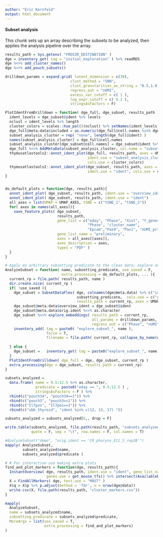 ```yaml
---
author: "Eric Kernfeld"
output: html_document
---
```


#### Subset analysis

This chunk sets up an array describing the subsets to be analyzed, then applies the analysis pipeline over the array. 

```r
results_path = Sys.getenv( "FREEZR_DESTINATION" )
dge = inventory_get( tag = "initial_exploration" ) %>% readRDS
dge %<>% add_cluster_names()
dge %<>% add_pouch_subsets()

drilldown_params = expand.grid( latent_dimension = c(30), 
                              clust_method = "SNN",
                              clust_granularities_as_string = "0.5,1.0,1.5",
                              regress_out = "nUMI",
                              excess_var_cutoff = c( 1 ),
                              log_expr_cutoff = c( 0.1 ),
                              stringsAsFactors = F)
```

```r
PlotIdentFromDrilldown = function( dge_full, dge_subset, results_path ){
  ident_levels = dge_subset@ident %>% levels
  nclust = ident_levels %>% length
  cluster_colors = scales::hue_pal()(nclust) %>% setNames(ident_levels) %>% c("none" = "grey")
  dge_full@meta.data$included = as.numeric(dge_full@cell.names %in% dge_subset@cell.names)
  subset_analysis_cluster = rep( "none", length(dge_full@ident) )
  names(subset_analysis_cluster) = dge_full@cell.names
  subset_analysis_cluster[dge_subset@cell.names] = dge_subset@ident %>% as.character
  dge_full %<>% AddMetaData(subset_analysis_cluster, col.name = "subset_analysis_cluster")
  thymusatlastools2::annot_ident_plot(dge_full, results_path, axes = UMAP_AXES, height = 10, width = 10,
                                      ident.use = "subset_analysis_cluster", figname = "ident_on_full",
                                      cols.use = cluster_colors)
  thymusatlastools2::annot_ident_plot(dge_subset, results_path, axes = UMAP_AXES,height = 10, width = 10,
                                      ident.use = "ident", cols.use = cluster_colors)
}


do_default_plots = function(dge, results_path){
  annot_ident_plot( dge_subset, results_path, ident.use = "overview_ident")
  annot_ident_plot( dge_subset, results_path, ident.use = "ident")
  all_axes = list(UMAP = UMAP_AXES, tSNE = c("tSNE_1", "tSNE_2"))
  for( axes in names(all_axes)){
    save_feature_plots( dge_subset,
                        results_path,
                        gene_list = c("eday", "Phase", "Xist", "Y_genes", "ident", "orig.ident", 
                                      "Phase", "cluster_name",
                                      "Epcam","Pax9", "Pax1", "nUMI_pct_mt", "nUMI_pct_rp"),
                        gene_list_name = "preliminary",
                        axes = all_axes[[axes]],
                        axes_description = axes,
                        types = "PDF" )
  }
}

# Apply an arbitrary subsetting predicate to the clean data; explore and visualize
AnalyzeSubset = function( name, subsetting_predicate, use_saved = F, 
                          extra_processing = do_default_plots, ... ){
  current_rp = file.path( results_path, name )
  dir.create.nice( current_rp )
  if( !use_saved ){
    dge_subset = SubsetDataFlex( dge, colnames(dge@meta.data) %>% c("ident"),
                                 subsetting_predicate,  cols.use = c("grey", "black"), type = "png",
                                 results_path = current_rp, axes = UMAP_AXES )
    dge_subset@meta.data$overview_ident = dge_subset@ident
    dge_subset@meta.data$orig.ident %<>% as.character
    dge_subset %<>% explore_embeddings( results_path = current_rp, 
                                        all_params = drilldown_params, 
                                        regress_out = c("Phase", "nUMI", "orig.ident") )
    inventory_add( tag = paste0( "explore_subset_", name ),
                   force = T,
                   filename = file.path( current_rp, collapse_by_name(drilldown_params[1, ]), "dge.data" ) )
    
  } else {
    dge_subset =   inventory_get( tag = paste0("explore_subset_", name) ) %>% readRDS
  }
  PlotIdentFromDrilldown( dge_full = dge, dge_subset, current_rp )
  extra_processing(dge = dge_subset, results_path = current_rp)
}

```


```r
subsets_analyzed = 
  data.frame( name = 9.5:12.5 %>% as.character, 
              predicate = paste0("eday == ", 9.5:12.5 ) ,
              stringsAsFactors = F ) %>% 
  rbind(c("pouch34", "pouch34==1")) %>% 
  rbind(c("pouch3", "pouch3==1")) %>% 
  rbind(c("Il7pos", "Il7pos==1")) %>% 
  rbind(c("ubb_thyroid", "ident %in% c(12, 13, 17) ")) 

subsets_analyzed = subsets_analyzed[6,, drop = F]

write.table(subsets_analyzed, file.path(results_path, "subsets_analyzed.txt"),
            quote = F, sep = "\t", row.names = F, col.names = T)

#AnalyzeSubset("demo", "orig.ident == 'CR_pharynx_E11_5_rep2B'")
mapply( AnalyzeSubset, 
        subsets_analyzed$name, 
        subsets_analyzed$predicate )

# # For interactive use making extra plots
find_and_plot_markers = function(dge, results_path){
  InstantOverview( dge, results_path, ident.use = "ident", gene_list_name = "tf", height = 10, width = 10,
                   genes.use = get_mouse_tfs() %>% intersect(AvailableData(dge)), axes = UMAP_AXES)
  X = FindAllMarkers( dge, test.use = "MAST" )
  X$q = X$p %>% p.adjust(method = 'fdr', n = nrow(dge@data))
  write.csv(X, file.path(results_path, "cluster_markers.csv"))
}

mapply( 
  AnalyzeSubset,
  name = subsets_analyzed$name,
  subsetting_predicate = subsets_analyzed$predicate, 
  MoreArgs = list(use_saved = T, 
                  extra_processing = find_and_plot_markers)
)

```


